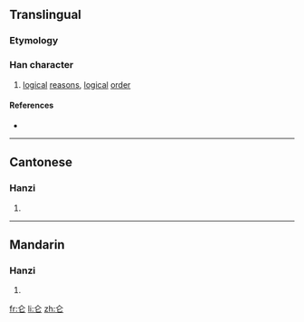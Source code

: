 {{also|侖}}
==Translingual==

===Etymology===
{{Han simp|侖}}

===Han character===
{{Han char|rn=9|rad=人|as=02|sn=4|four=|canj=人心 (OP), XX人心 (XXOP)}}

# [[logical]] [[reason]]s, [[logical]] [[order]]

====References====
* {{Han ref|kx=0092.051|hdz=10105.040|uh=4ED1|ud=20177}}

----

==Cantonese==

===Hanzi===
{{yue-hanzi|jyut=|y=leun4|tra=侖}}

# {{defn|Cantonese}}

----

==Mandarin==

===Hanzi===
{{cmn-hanzi|tra=侖|pin=[[lún]] ([[lun2]])|wg=lun<sup>2</sup>}}

# {{defn|Mandarin}}

[[fr:仑]]
[[li:仑]]
[[zh:仑]]